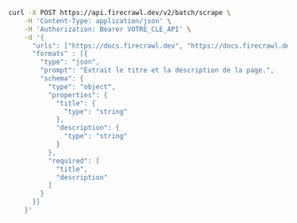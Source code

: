 ```bash cURL
curl -X POST https://api.firecrawl.dev/v2/batch/scrape \
    -H 'Content-Type: application/json' \
    -H 'Authorization: Bearer VOTRE_CLE_API' \
    -d '{
      "urls": ["https://docs.firecrawl.dev", "https://docs.firecrawl.dev/sdks/overview"],
      "formats" : [{
        "type": "json",
        "prompt": "Extrait le titre et la description de la page.",
        "schema": {
          "type": "object",
          "properties": {
            "title": {
              "type": "string"
            },
            "description": {
              "type": "string"
            }
          },
          "required": [
            "title",
            "description"
          ]
        }
      }]
    }'
```
